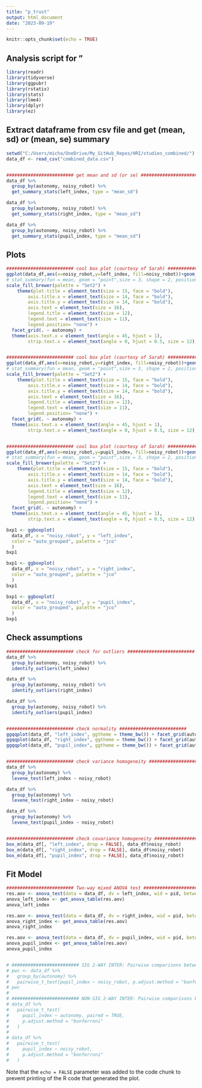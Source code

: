 ```yaml
---
title: "p_trust"
output: html_document
date: "2023-09-19"
---
```


```r
knitr::opts_chunk$set(echo = TRUE)
```

## Analysis script for "

```r
library(readr)
library(tidyverse)
library(ggpubr)
library(rstatix)
library(stats)
library(lme4)
library(dplyr)
library(ez)
```


## Extract dataframe from csv file and get (mean, sd) or (mean, se) summary

```r

setwd("C:/Users/micha/OneDrive/My_GitHub_Repos/HRI/studies_combined/")
data_df <- read_csv("combined_data.csv")


######################### get mean and sd (or se) ######################### 
data_df %>%
  group_by(autonomy, noisy_robot) %>%
  get_summary_stats(left_index, type = "mean_sd")

data_df %>%
  group_by(autonomy, noisy_robot) %>%
  get_summary_stats(right_index, type = "mean_sd")

data_df %>%
  group_by(autonomy, noisy_robot) %>%
  get_summary_stats(pupil_index, type = "mean_sd")

```

## Plots

```r

######################### cool box plot (courtesy of Sarah) ######################### 
ggplot(data_df,aes(x=noisy_robot,y=left_index, fill=noisy_robot))+geom_boxplot(aes(fill=noisy_robot)) + labs( x = "noisy_robot", y = "left_index", fill = "noisy_robot") +   theme_minimal() +
# stat_summary(fun = mean, geom = "point",size = 3, shape = 2, position = position_dodge(0.75), show.legend = FALSE) +
scale_fill_brewer(palette = "Set2") +
    theme(plot.title = element_text(size = 15, face = "bold"),
        axis.title.x = element_text(size = 14, face = "bold"),
        axis.title.y = element_text(size = 14, face = "bold"),
        axis.text = element_text(size = 16),
        legend.title = element_text(size = 12),
        legend.text = element_text(size = 11),
        legend.position= "none") +
  facet_grid(. ~ autonomy) +
  theme(axis.text.x = element_text(angle = 45, hjust = 1),
        strip.text.x = element_text(angle = 0, hjust = 0.5, size = 12), legend.position = "none")


######################### cool box plot (courtesy of Sarah) ######################### 
ggplot(data_df,aes(x=noisy_robot,y=right_index, fill=noisy_robot))+geom_boxplot(aes(fill=noisy_robot)) + labs( x = "noisy_robot", y = "right_index", fill = "noisy_robot") +   theme_minimal() +
# stat_summary(fun = mean, geom = "point",size = 3, shape = 2, position = position_dodge(0.75), show.legend = FALSE) +
scale_fill_brewer(palette = "Set2") +
    theme(plot.title = element_text(size = 15, face = "bold"),
        axis.title.x = element_text(size = 14, face = "bold"),
        axis.title.y = element_text(size = 14, face = "bold"),
        axis.text = element_text(size = 16),
        legend.title = element_text(size = 12),
        legend.text = element_text(size = 11),
        legend.position= "none") +
  facet_grid(. ~ autonomy) +
  theme(axis.text.x = element_text(angle = 45, hjust = 1),
        strip.text.x = element_text(angle = 0, hjust = 0.5, size = 12), legend.position = "none")


######################### cool box plot (courtesy of Sarah) ######################### 
ggplot(data_df,aes(x=noisy_robot,y=pupil_index, fill=noisy_robot))+geom_boxplot(aes(fill=noisy_robot)) + labs( x = "noisy_robot", y = "Pupil Diameter", fill = "noisy_robot") +   theme_minimal() +
# stat_summary(fun = mean, geom = "point",size = 3, shape = 2, position = position_dodge(0.75), show.legend = FALSE) +
scale_fill_brewer(palette = "Set2") +
    theme(plot.title = element_text(size = 15, face = "bold"),
        axis.title.x = element_text(size = 14, face = "bold"),
        axis.title.y = element_text(size = 14, face = "bold"),
        axis.text = element_text(size = 16),
        legend.title = element_text(size = 12),
        legend.text = element_text(size = 11),
        legend.position= "none") +
  facet_grid(. ~ autonomy) +
  theme(axis.text.x = element_text(angle = 45, hjust = 1),
        strip.text.x = element_text(angle = 0, hjust = 0.5, size = 12), legend.position = "none")

```


```r

bxp1 <- ggboxplot(
  data_df, x = "noisy_robot", y = "left_index",
  color = "auto_grouped", palette = "jco"
  )
bxp1

bxp1 <- ggboxplot(
  data_df, x = "noisy_robot", y = "right_index",
  color = "auto_grouped", palette = "jco"
  )
bxp1

bxp1 <- ggboxplot(
  data_df, x = "noisy_robot", y = "pupil_index",
  color = "auto_grouped", palette = "jco"
  )
bxp1

```



## Check assumptions

```r

######################### check for outliers ######################### 
data_df %>%
  group_by(autonomy, noisy_robot) %>%
  identify_outliers(left_index)

data_df %>%
  group_by(autonomy, noisy_robot) %>%
  identify_outliers(right_index)

data_df %>%
  group_by(autonomy, noisy_robot) %>%
  identify_outliers(pupil_index)


######################### check normality #########################
ggqqplot(data_df, "left_index", ggtheme = theme_bw()) + facet_grid(autonomy ~ noisy_robot)
ggqqplot(data_df, "right_index", ggtheme = theme_bw()) + facet_grid(autonomy ~ noisy_robot)
ggqqplot(data_df, "pupil_index", ggtheme = theme_bw()) + facet_grid(autonomy ~ noisy_robot)


######################### check variance homogeneity ######################### 
data_df %>%
  group_by(autonomy) %>%
  levene_test(left_index ~ noisy_robot)

data_df %>%
  group_by(autonomy) %>%
  levene_test(right_index ~ noisy_robot)

data_df %>%
  group_by(autonomy) %>%
  levene_test(pupil_index ~ noisy_robot)


######################### check covariance homogeneity ######################### 
box_m(data_df[, "left_index", drop = FALSE], data_df$noisy_robot)
box_m(data_df[, "right_index", drop = FALSE], data_df$noisy_robot)
box_m(data_df[, "pupil_index", drop = FALSE], data_df$noisy_robot)

```


## Fit Model

```r

######################### Two-way mixed ANOVA test #########################  
res.aov <- anova_test(data = data_df, dv = left_index, wid = pid, between = noisy_robot, within = autonomy)
anova_left_index <- get_anova_table(res.aov)
anova_left_index

res.aov <- anova_test(data = data_df, dv = right_index, wid = pid, between = noisy_robot, within = autonomy)
anova_right_index <- get_anova_table(res.aov)
anova_right_index

res.aov <- anova_test(data = data_df, dv = pupil_index, wid = pid, between = noisy_robot, within = autonomy)
anova_pupil_index <- get_anova_table(res.aov)
anova_pupil_index


# ######################### SIG 2-WAY INTER: Pairwise comparisons between group levels #########################  
# pwc <- data_df %>%
#   group_by(autonomy) %>%
#   pairwise_t_test(pupil_index ~ noisy_robot, p.adjust.method = "bonferroni")
# pwc
# 
# ######################### NON-SIG 2-WAY INTER: Pairwise comparisons between group levels #########################
# data_df %>%
#   pairwise_t_test(
#     pupil_index ~ autonomy, paired = TRUE, 
#     p.adjust.method = "bonferroni"
#   )
# 
# data_df %>%
#   pairwise_t_test(
#     pupil_index ~ noisy_robot, 
#     p.adjust.method = "bonferroni"
#   )

```


Note that the `echo = FALSE` parameter was added to the code chunk to prevent printing of the R code that generated the plot.
